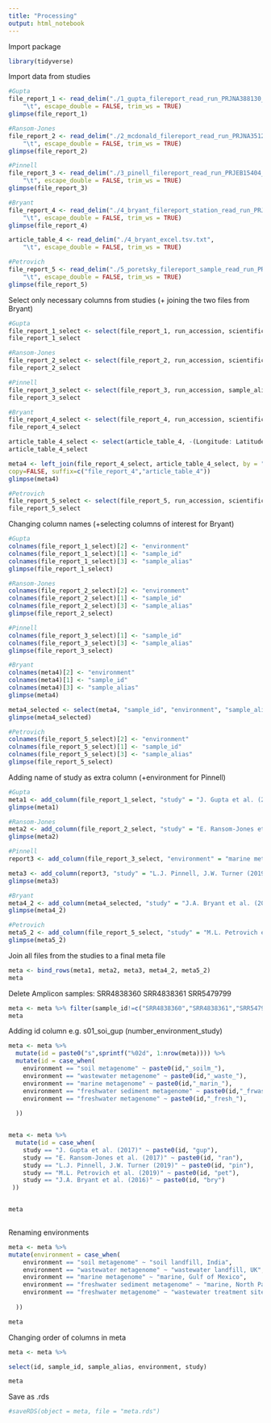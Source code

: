 ---
title: "Processing"
output: html_notebook
---

Import package
```{r}

library(tidyverse)

```

Import data from studies
```{r}
#Gupta
file_report_1 <- read_delim("./1_gupta_filereport_read_run_PRJNA388130_tsv.txt", 
    "\t", escape_double = FALSE, trim_ws = TRUE)
glimpse(file_report_1)

#Ransom-Jones
file_report_2 <- read_delim("./2_mcdonald_filereport_read_run_PRJNA351238_tsv.txt", 
    "\t", escape_double = FALSE, trim_ws = TRUE)
glimpse(file_report_2)

#Pinnell
file_report_3 <- read_delim("./3_pinell_filereport_read_run_PRJEB15404_tsv.txt", 
    "\t", escape_double = FALSE, trim_ws = TRUE)
glimpse(file_report_3)

#Bryant
file_report_4 <- read_delim("./4_bryant_filereport_station_read_run_PRJNA318384_tsv.txt", 
    "\t", escape_double = FALSE, trim_ws = TRUE)
glimpse(file_report_4)

article_table_4 <- read_delim("./4_bryant_excel.tsv.txt", 
    "\t", escape_double = FALSE, trim_ws = TRUE)

#Petrovich
file_report_5 <- read_delim("./5_poretsky_filereport_sample_read_run_PRJNA385831_tsv.txt", 
    "\t", escape_double = FALSE, trim_ws = TRUE)
glimpse(file_report_5)
```

Select only necessary columns from studies (+ joining the two files from Bryant)
```{r}
#Gupta
file_report_1_select <- select(file_report_1, run_accession, scientific_name, sample_alias)
file_report_1_select

#Ransom-Jones
file_report_2_select <- select(file_report_2, run_accession, scientific_name, sample_alias)
file_report_2_select

#Pinnell
file_report_3_select <- select(file_report_3, run_accession, sample_alias)
file_report_3_select

#Bryant
file_report_4_select <- select(file_report_4, run_accession, scientific_name, Station)
file_report_4_select

article_table_4_select <- select(article_table_4, -(Longitude: Latitude))
article_table_4_select

meta4 <- left_join(file_report_4_select, article_table_4_select, by = "Station",
copy=FALSE, suffix=c("file_report_4","article_table_4"))
glimpse(meta4)

#Petrovich
file_report_5_select <- select(file_report_5, run_accession, scientific_name, Sample)
file_report_5_select

```
Changing column names (+selecting columns of interest for Bryant)
```{r}
#Gupta
colnames(file_report_1_select)[2] <- "environment"
colnames(file_report_1_select)[1] <- "sample_id"
colnames(file_report_1_select)[3] <- "sample_alias"
glimpse(file_report_1_select)

#Ransom-Jones
colnames(file_report_2_select)[2] <- "environment"
colnames(file_report_2_select)[1] <- "sample_id"
colnames(file_report_2_select)[3] <- "sample_alias"
glimpse(file_report_2_select)

#Pinnell
colnames(file_report_3_select)[1] <- "sample_id"
colnames(file_report_3_select)[3] <- "sample_alias"
glimpse(file_report_3_select)

#Bryant
colnames(meta4)[2] <- "environment"
colnames(meta4)[1] <- "sample_id"
colnames(meta4)[3] <- "sample_alias"
glimpse(meta4)

meta4_selected <- select(meta4, "sample_id", "environment", "sample_alias")
glimpse(meta4_selected)

#Petrovich
colnames(file_report_5_select)[2] <- "environment"
colnames(file_report_5_select)[1] <- "sample_id"
colnames(file_report_5_select)[3] <- "sample_alias"
glimpse(file_report_5_select)
```
Adding name of study as extra column (+environment for Pinnell)
```{r}
#Gupta
meta1 <- add_column(file_report_1_select, "study" = "J. Gupta et al. (2017)", .after = "sample_alias")
glimpse(meta1)

#Ransom-Jones
meta2 <- add_column(file_report_2_select, "study" = "E. Ransom-Jones et al. (2017)", .after = "sample_alias")
glimpse(meta2)

#Pinnell
report3 <- add_column(file_report_3_select, "environment" = "marine metagenome", .after = "sample_id")

meta3 <- add_column(report3, "study" = "L.J. Pinnell, J.W. Turner (2019)", .after = "sample_alias")
glimpse(meta3)

#Bryant
meta4_2 <- add_column(meta4_selected, "study" = "J.A. Bryant et al. (2016)", .after = "sample_alias")
glimpse(meta4_2)

#Petrovich
meta5_2 <- add_column(file_report_5_select, "study" = "M.L. Petrovich et al. (2019)", .after = "sample_alias")
glimpse(meta5_2)
```
Join all files from the studies to a final meta file
```{r}
meta <- bind_rows(meta1, meta2, meta3, meta4_2, meta5_2)
meta
```

Delete Amplicon samples:
SRR4838360
SRR4838361
SRR5479799
```{r}
meta <- meta %>% filter(sample_id!=c("SRR4838360","SRR4838361","SRR5479799"))
meta
```

Adding id column e.g. s01_soi_gup (number_environment_study)
```{r}
meta <- meta %>% 
  mutate(id = paste0("s",sprintf("%02d", 1:nrow(meta)))) %>% 
  mutate(id = case_when(
    environment == "soil metagenome" ~ paste0(id,"_soilm_"),
    environment == "wastewater metagenome" ~ paste0(id,"_waste_"),
    environment == "marine metagenome" ~ paste0(id,"_marin_"),
    environment == "freshwater sediment metagenome" ~ paste0(id,"_frwas_"),
    environment == "freshwater metagenome" ~ paste0(id,"_fresh_"),
    
  ))


meta <- meta %>% 
  mutate(id = case_when(
    study == "J. Gupta et al. (2017)" ~ paste0(id, "gup"),
    study == "E. Ransom-Jones et al. (2017)" ~ paste0(id, "ran"),
    study == "L.J. Pinnell, J.W. Turner (2019)" ~ paste0(id, "pin"),
    study == "M.L. Petrovich et al. (2019)" ~ paste0(id, "pet"),
    study == "J.A. Bryant et al. (2016)" ~ paste0(id, "bry")
 ))


meta
    
```
Renaming environments
```{r}
meta <- meta %>% 
mutate(environment = case_when(
    environment == "soil metagenome" ~ "soil landfill, India",
    environment == "wastewater metagenome" ~ "wastewater landfill, UK",
    environment == "marine metagenome" ~ "marine, Gulf of Mexico",
    environment == "freshwater sediment metagenome" ~ "marine, North Pacific Ocean",
    environment == "freshwater metagenome" ~ "wastewater treatment site, US",
    
  ))

meta
```
Changing order of columns in meta
```{r}
meta <- meta %>% 

select(id, sample_id, sample_alias, environment, study)

meta
```

Save as .rds
```{r}
#saveRDS(object = meta, file = "meta.rds")
```





